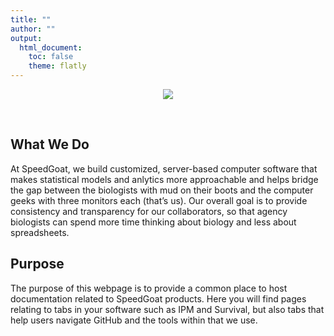 ```yaml
---
title: ""
author: ""
output:
  html_document:
    toc: false
    theme: flatly
---
```


<center>
  <img src = "./www/SG_Horizontal_Transparent_RGB.png">
</center>

<br>

## What We Do

At SpeedGoat, we build customized, server-based computer software that makes statistical models and anlytics more approachable and helps bridge the gap between the biologists with mud on their boots and the computer geeks with three monitors each (that's us).  Our overall goal is to provide consistency and transparency for our collaborators, so that agency biologists can spend more time thinking about biology and less about spreadsheets.

## Purpose

The purpose of this webpage is to provide a common place to host documentation related to SpeedGoat products.  Here you will find pages relating to tabs in your software such as IPM and Survival, but also tabs that help users navigate GitHub and the tools within that we use.